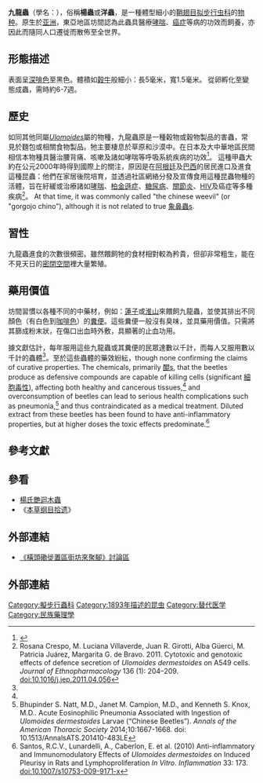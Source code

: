 {{Speciesbox
 | taxon = Ulomoides dermestoides
 | authority = (Fairmaire, 1893)
 | synonyms =
*''[[Martianus|Martianus]] dermestoides''<ref>{{cite web |url=http://big5.wiki8.com/jiulongchong_148531/ |title=九龍蟲 }}</ref>
*''[[Palembus|Palembus]] dermestoides''
}}

'''九龍蟲'''（學名：{{lang|la|''Ulomoides dermestoides''}}），俗稱'''楊蟲'''或'''洋蟲'''，是一種體型細小的[[鞘翅目|鞘翅目]][[拟步行虫科|拟步行虫科]]的[[物种|物种]]。原生於[[亚洲|亚洲]]，東亞地區坊間認為此蟲具醫療[[哮喘|哮喘]]、[[癌症|癌症]]等病的功效而飼養，亦因此而隨同人口遷徙而散佈至全世界。

==形態描述==
表面呈[[深啡色|深啡色]]至黑色。體積如[[穀牛|穀牛]]般細小：長5毫米，寬1.5毫米。
從卵孵化至變態成蟲，需時約6-7週。

==歷史==
如同其他同屬''[[Ulomoides|Ulomoides]]''屬的物種，九龍蟲原是一種穀物或穀物製品的害蟲，常見於麵包或相關食物製品。牠主要棲息於草原和沙漠中。在日本及大中華地區民間相信本物種具醫治腰背痛、咳嗽及諸如哮喘等呼吸系統疾病的功效<ref>{{cite journal |url=https://pubmed.ncbi.nlm.nih.gov/610028/ |last1=Chu |first1=G.S.T. |last2=Palmieri |first2=J.R. |last3=Sullivan |first3=J.T. |year=1977 |title=Beetle-eating: A Malaysia folk medical practice and its public health implications |journal=''[[Tropical_Geographic_Medicine|Tropical Geographic Medicine]]'' |volume=29 |pages=422–427 |date=1977-12 |access-date=2020-11-16 |pmid=610028 |language=en }}</ref>。
這種甲蟲大約在公元2000年時得到國際上的關注，原因是在[[阿根廷|阿根廷]]及[[巴西|巴西]]的居民進口及進食這種昆蟲：他們在家居後院培育，並透過社區網絡分發及宣傳食用這種昆蟲物種的活體，旨在紆緩或治療諸如[[哮喘|哮喘]]、[[柏金遜症|柏金遜症]]、[[糖尿病|糖尿病]]、[[關節炎|關節炎]]、[[HIV|HIV]]及癌症等多種疾病<ref name = "Crespo">Rosana Crespo, M. Luciana Villaverde, Juan R. Girotti, Alba Güerci, M. Patricia Juárez, Margarita G. de Bravo. 2011. Cytotoxic and genotoxic effects of defence secretion of ''Ulomoides dermestoides'' on A549 cells. ''Journal of Ethnopharmacology'' 136 (1): 204–209. doi:10.1016/j.jep.2011.04.056</ref>。 At that time, it was commonly called "the chinese weevil" (or "gorgojo chino"), although it is not related to true <!-- [[weevil|weevil]] -->[[象鼻蟲|象鼻蟲]]s.

==習性==
九龍蟲進食的次數很頻密。雖然餵飼牠的食材相對較為矜貴，但卻非常粗生，能在不見天日的[[密閉空間|密閉空間]]裡大量繁殖。

==藥用價值==
坊間習慣以各種不同的中藥材，例如：[[蓮子|蓮子]]或[[淮山|淮山]]來餵飼九龍蟲，並使其排出不同顏色（有白色到[[咖啡色|咖啡色]]）的[[糞便|糞便]]。這些糞便一般沒有臭味，並具藥用價值。只需將其篩成粉末狀，在傷口出血時外敷，具顯著的止血功用。

據文獻估計，每年服用這些九龍蟲或其糞便的民眾達數以千計，而每人又服用數以千計的蟲體<ref name = "Crespo"/>。至於這些蟲體的藥效紛紜，though none confirming the claims of curative properties. The chemicals, primarily <!-- [[quinone|quinone]] -->[[醌|醌]]s, that the beetles produce as defensive compounds are capable of killing cells (significant <!-- [[cytotoxicity|cytotoxicity]] -->[[細胞毒性|細胞毒性]]), affecting both healthy and cancerous tissues,<ref name = "Crespo"/> and overconsumption of beetles can lead to serious health complications such as pneumonia,<ref>Bhupinder S. Natt, M.D., Janet M. Campion, M.D., and Kenneth S. Knox, M.D.. Acute Eosinophilic Pneumonia Associated with Ingestion of ''Ulomoides dermestoides'' Larvae (“Chinese Beetles”). ''Annals of the American Thoracic Society'' 2014;10:1667-1668. doi: 10.1513/AnnalsATS.201410-483LE</ref> and thus contraindicated as a medical treatment. Diluted extract from these beetles has been found to have anti-inflammatory properties, but at higher doses the toxic effects predominate.<ref>Santos, R.C.V., Lunardelli, A., Caberlon, E. et al. (2010) Anti-inflammatory and Immunomodulatory Effects of ''Ulomoides dermestoides'' on Induced Pleurisy in Rats and Lymphoproliferation ''In Vitro''.  ''Inflammation'' 33: 173. doi:10.1007/s10753-009-9171-x</ref>

==參考文獻==
{{Reflist}}

==參看==
* [[楊氏艷迴木蟲|楊氏艷迴木蟲]]
* 《[[:s:本草纲目拾遗|本草纲目拾遗]]》

==外部連結==
* [http://forum.timway.com/f/viewthread.php?tid=202026&page=16&authorid=205272 《橫頭磡徙置區街坊來聚腳》討論區]{{dead link|date=2018年3月 |bot=InternetArchiveBot |fix-attempted=yes }}

==外部連結==
{{Taxonbar|from=Q28432172}}

[[Category:擬步行蟲科|Category:擬步行蟲科]]
[[Category:1893年描述的昆虫|Category:1893年描述的昆虫]]
[[Category:替代医学|Category:替代医学]]
[[Category:民族藥理學|Category:民族藥理學]]
